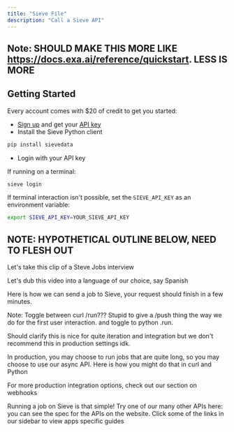 ```yaml
---
title: "Sieve File"
description: "Call a Sieve API"
---
```


## Note: SHOULD MAKE THIS MORE LIKE https://docs.exa.ai/reference/quickstart. LESS IS MORE

## **Getting Started**

Every account comes with \$20 of credit to get you started:

- [Sign up](https://www.sievedata.com/dashboard) and get your [API key](https://www.sievedata.com/dashboard/settings)
- Install the Sieve Python client

```bash
pip install sievedata
```

- Login with your API key

If running on a terminal:

```bash
sieve login
```

If terminal interaction isn't possible, set the `SIEVE_API_KEY` as an environment variable:

```bash
export SIEVE_API_KEY=YOUR_SIEVE_API_KEY
```

## NOTE: HYPOTHETICAL OUTLINE BELOW, NEED TO FLESH OUT

Let's take this clip of a Steve Jobs interview

Let's dub this video into a language of our choice, say Spanish

Here is how we can send a job to Sieve, your request should finish in a few minutes.

Note: Toggle between curl /run??? Stupid to give a /push thing the way we do for the first user interaction.
and toggle to python .run.

Should clarify this is nice for quite iteration and integration but we don't recommend this in production settings idk.

In production, you may choose to run jobs that are quite long, so you may choose to use our async API. Here is how you might do that in curl and Python

For more production integration options, check out our section on webhooks

Running a job on Sieve is that simple\! Try one of our many other APIs here: you can see the spec for the APIs on the website. Click some of the links in our sidebar to view apps specific guides